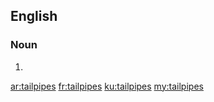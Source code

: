 ==English==

===Noun===
{{head|en|plural}}

# {{plural of|tailpipe|lang=en}}

[[ar:tailpipes]]
[[fr:tailpipes]]
[[ku:tailpipes]]
[[my:tailpipes]]